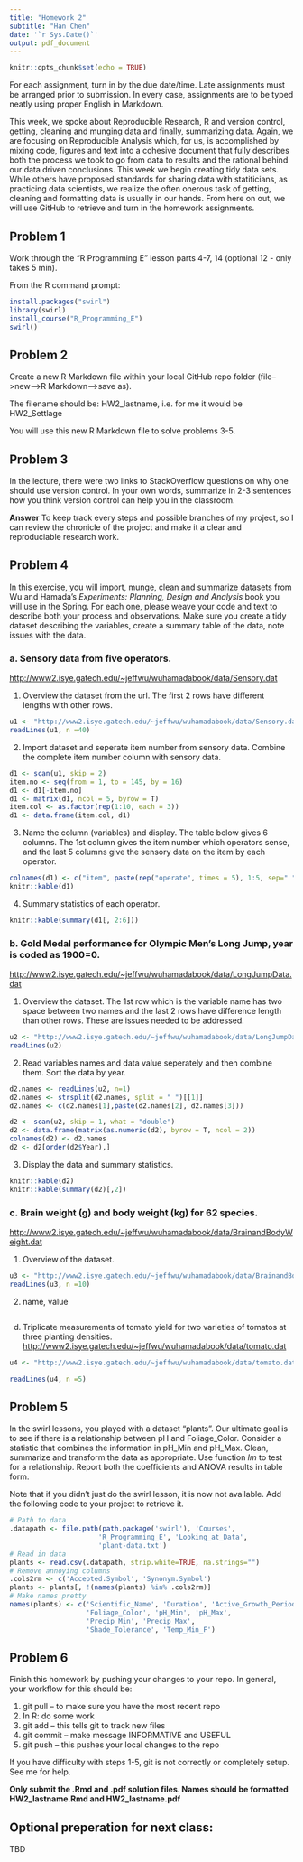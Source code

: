 ```yaml
---
title: "Homework 2"
subtitle: "Han Chen"
date: '`r Sys.Date()`'
output: pdf_document
---
```


```r
knitr::opts_chunk$set(echo = TRUE)
```

For each assignment, turn in by the due date/time.  Late assignments must be arranged prior to submission.  In every case, assignments are to be typed neatly using proper English in Markdown.  

This week, we spoke about Reproducible Research, R and version control, getting, cleaning and munging data and finally, summarizing data.  Again, we are focusing on Reproducible Analysis which, for us, is accomplished by mixing code, figures and text into a cohesive document that fully describes both the process we took to go from data to results and the rational behind our data driven conclusions.  This week we begin creating tidy data sets.  While others have proposed standards for sharing data with statiticians, as practicing data scientists, we realize the often onerous task of getting, cleaning and formatting data is usually in our hands.  From here on out, we will use GitHub to retrieve and turn in the homework assignments.  

## Problem 1

Work through the "R Programming E" lesson parts 4-7, 14 (optional 12 - only takes 5 min). 

From the R command prompt:  

```r
install.packages("swirl")  
library(swirl)  
install_course("R_Programming_E")  
swirl()  
```

## Problem 2

Create a new R Markdown file within your local GitHub repo folder (file-->new-->R Markdown-->save as).

The filename should be: HW2_lastname, i.e. for me it would be HW2_Settlage

You will use this new R Markdown file to solve problems 3-5.
  
## Problem 3

In the lecture, there were two links to StackOverflow questions on why one should use version control.  In your own words, summarize in 2-3 sentences how you think version control can help you in the classroom.

**Answer** To keep track every steps and possible branches of my project, so I can review the chronicle of the project and make it a clear and reproduciable research work.


## Problem 4

In this exercise, you will import, munge, clean and summarize datasets from Wu and Hamada's _Experiments: Planning, Design and Analysis_ book you will use in the Spring.  For each one, please weave your code and text to describe both your process and observations.  Make sure you create a tidy dataset describing the variables, create a summary table of the data, note issues with the data.  

### a. Sensory data from five operators.    
<http://www2.isye.gatech.edu/~jeffwu/wuhamadabook/data/Sensory.dat> 



1. Overview the dataset from the url. The first 2 rows have different lengths with other rows.
```r
u1 <- "http://www2.isye.gatech.edu/~jeffwu/wuhamadabook/data/Sensory.dat"
readLines(u1, n =40)
```

2. Import dataset and seperate item number from sensory data. Combine the complete item number column with sensory data.
```r
d1 <- scan(u1, skip = 2)
item.no <- seq(from = 1, to = 145, by = 16)
d1 <- d1[-item.no]
d1 <- matrix(d1, ncol = 5, byrow = T)
item.col <- as.factor(rep(1:10, each = 3))
d1 <- data.frame(item.col, d1)
```

3. Name the column (variables) and display. The table below gives 6 columns. The 1st column gives the item number which operators sense, and the last 5 columns give the sensory data on the item by each operator.
```r
colnames(d1) <- c("item", paste(rep("operate", times = 5), 1:5, sep=" "))
knitr::kable(d1)
```


4. Summary statistics of each operator.
```r
knitr::kable(summary(d1[, 2:6]))
```



### b. Gold Medal performance for Olympic Men's Long Jump, year is coded as 1900=0.  
<http://www2.isye.gatech.edu/~jeffwu/wuhamadabook/data/LongJumpData.dat>  


1. Overview the dataset. The 1st row which is the variable name has two space between two names and the last 2 rows have difference length than other rows. These are issues needed to be addressed.
```r
u2 <- "http://www2.isye.gatech.edu/~jeffwu/wuhamadabook/data/LongJumpData.dat"
readLines(u2)
```

2. Read variables names and data value seperately and then combine them. Sort the data by year.
```r
d2.names <- readLines(u2, n=1)
d2.names <- strsplit(d2.names, split = " ")[[1]]
d2.names <- c(d2.names[1],paste(d2.names[2], d2.names[3]))

d2 <- scan(u2, skip = 1, what = "double")
d2 <- data.frame(matrix(as.numeric(d2), byrow = T, ncol = 2))
colnames(d2) <- d2.names
d2 <- d2[order(d2$Year),]
```


3. Display the data and summary statistics.
```r
knitr::kable(d2)
knitr::kable(summary(d2)[,2])
```


### c. Brain weight (g) and body weight (kg) for 62 species.    
<http://www2.isye.gatech.edu/~jeffwu/wuhamadabook/data/BrainandBodyWeight.dat> 

1. Overview of the dataset. 
```r
u3 <- "http://www2.isye.gatech.edu/~jeffwu/wuhamadabook/data/BrainandBodyWeight.dat"
readLines(u3, n =10)
```

2. name, value
```r

```




d. Triplicate measurements of tomato yield for two varieties of tomatos at three planting densities.  
<http://www2.isye.gatech.edu/~jeffwu/wuhamadabook/data/tomato.dat>  

```r
u4 <- "http://www2.isye.gatech.edu/~jeffwu/wuhamadabook/data/tomato.dat"

readLines(u4, n =5)
```








## Problem 5

In the swirl lessons, you played with a dataset "plants".  Our ultimate goal is to see if there is a relationship between pH and Foliage_Color.  Consider a statistic that combines the information in pH_Min and pH_Max.  Clean, summarize and transform the data as appropriate.  Use function _lm_ to test for a relationship.  Report both the coefficients and ANOVA results in table form.

Note that if you didn't just do the swirl lesson, it is now not available.  Add the following code to your project to retrieve it.

```r
# Path to data
.datapath <- file.path(path.package('swirl'), 'Courses',
                      'R_Programming_E', 'Looking_at_Data',
                      'plant-data.txt')
# Read in data
plants <- read.csv(.datapath, strip.white=TRUE, na.strings="")
# Remove annoying columns
.cols2rm <- c('Accepted.Symbol', 'Synonym.Symbol')
plants <- plants[, !(names(plants) %in% .cols2rm)]
# Make names pretty
names(plants) <- c('Scientific_Name', 'Duration', 'Active_Growth_Period',
                   'Foliage_Color', 'pH_Min', 'pH_Max',
                   'Precip_Min', 'Precip_Max',
                   'Shade_Tolerance', 'Temp_Min_F')
```

## Problem 6

Finish this homework by pushing your changes to your repo.  In general, your workflow for this should be:  

1. git pull -- to make sure you have the most recent repo  
2. In R: do some work  
3. git add -- this tells git to track new files  
4. git commit -- make message INFORMATIVE and USEFUL  
5. git push -- this pushes your local changes to the repo  

If you have difficulty with steps 1-5, git is not correctly or completely setup.  See me for help.

**Only submit the .Rmd and .pdf solution files.  Names should be formatted HW2_lastname.Rmd and HW2_lastname.pdf**

## Optional preperation for next class:  

TBD